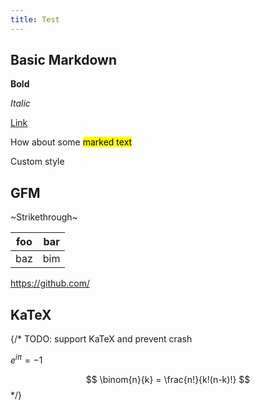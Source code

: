 ```yaml
---
title: Test
---
```


## Basic Markdown

**Bold**

_Italic_

[Link](https://github.com/)

How about some <mark>marked text</mark>

<p style={{color: 'orangered'}}>Custom style</p>

## GFM

~Strikethrough~

| foo | bar |
| --- | --- |
| baz | bim |

https://github.com/

## KaTeX

{/*
TODO: support KaTeX and prevent crash

$e^{i\pi} = -1$

$$
\binom{n}{k} = \frac{n!}{k!(n-k)!}
$$
*/}
